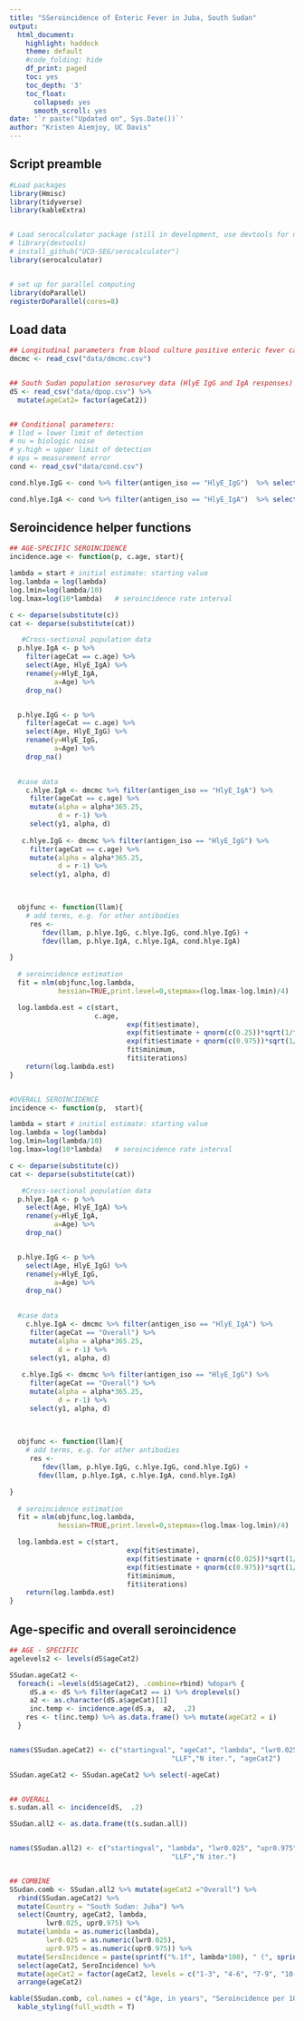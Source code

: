 ```yaml
---
title: "SSeroincidence of Enteric Fever in Juba, South Sudan"
output:   
  html_document:
    highlight: haddock
    theme: default
    #code_folding: hide
    df_print: paged
    toc: yes
    toc_depth: '3'
    toc_float:
      collapsed: yes
      smooth_scroll: yes
date: '`r paste("Updated on", Sys.Date())`'
author: "Kristen Aiemjoy, UC Davis"
---
```



## Script preamble
```r

#Load packages
library(Hmisc)
library(tidyverse)
library(kableExtra)


# Load serocalculator package (still in development, use devtools for now)
# library(devtools)
# install_github("UCD-SEG/serocalculator")
library(serocalculator)


# set up for parallel computing
library(doParallel)
registerDoParallel(cores=8)
```




## Load data
```r

## Longitudinal parameters from blood culture positive enteric fever cases" 
dmcmc <- read_csv("data/dmcmc.csv")


## South Sudan population serosurvey data (HlyE IgG and IgA responses)
dS <- read_csv("data/dpop.csv") %>%
  mutate(ageCat2= factor(ageCat2))


## Conditional parameters:
# llod = lower limit of detection
# nu = biologic noise
# y.high = upper limit of detection
# eps = measurement error
cond <- read_csv("data/cond.csv")

cond.hlye.IgG <- cond %>% filter(antigen_iso == "HlyE_IgG")  %>% select(-antigen_iso)

cond.hlye.IgA <- cond %>% filter(antigen_iso == "HlyE_IgA")  %>% select(-antigen_iso)

```




## Seroincidence helper functions
```r

## AGE-SPECIFIC SEROINCIDENCE
incidence.age <- function(p, c.age, start){

lambda = start # initial estimate: starting value
log.lambda = log(lambda)
log.lmin=log(lambda/10)
log.lmax=log(10*lambda)   # seroincidence rate interval

c <- deparse(substitute(c))
cat <- deparse(substitute(cat))

   #Cross-sectional population data
  p.hlye.IgA <- p %>% 
    filter(ageCat == c.age) %>%
    select(Age, HlyE_IgA) %>%
    rename(y=HlyE_IgA,
           a=Age) %>%
    drop_na()


  p.hlye.IgG <- p %>% 
    filter(ageCat == c.age) %>%
    select(Age, HlyE_IgG) %>%
    rename(y=HlyE_IgG,
           a=Age) %>%
    drop_na()
  

  #case data 
    c.hlye.IgA <- dmcmc %>% filter(antigen_iso == "HlyE_IgA") %>%
     filter(ageCat == c.age) %>% 
     mutate(alpha = alpha*365.25, 
            d = r-1) %>%
     select(y1, alpha, d)
   
   c.hlye.IgG <- dmcmc %>% filter(antigen_iso == "HlyE_IgG") %>%
     filter(ageCat == c.age) %>% 
     mutate(alpha = alpha*365.25, 
            d = r-1) %>%
     select(y1, alpha, d)


  
  objfunc <- function(llam){
    # add terms, e.g. for other antibodies
     res <-
        fdev(llam, p.hlye.IgG, c.hlye.IgG, cond.hlye.IgG) +
        fdev(llam, p.hlye.IgA, c.hlye.IgA, cond.hlye.IgA) 

}
       
  # seroincidence estimation
  fit = nlm(objfunc,log.lambda,
            hessian=TRUE,print.level=0,stepmax=(log.lmax-log.lmin)/4)

  log.lambda.est = c(start,
                     c.age,
                             exp(fit$estimate),
                             exp(fit$estimate + qnorm(c(0.25))*sqrt(1/fit$hessian)),
                             exp(fit$estimate + qnorm(c(0.975))*sqrt(1/fit$hessian)),
                             fit$minimum,
                             fit$iterations)
    return(log.lambda.est)
}


#OVERALL SEROINCIDENCE
incidence <- function(p,  start){

lambda = start # initial estimate: starting value
log.lambda = log(lambda)
log.lmin=log(lambda/10)
log.lmax=log(10*lambda)   # seroincidence rate interval

c <- deparse(substitute(c))
cat <- deparse(substitute(cat))

   #Cross-sectional population data
  p.hlye.IgA <- p %>% 
    select(Age, HlyE_IgA) %>%
    rename(y=HlyE_IgA,
           a=Age) %>%
    drop_na()


  p.hlye.IgG <- p %>% 
    select(Age, HlyE_IgG) %>%
    rename(y=HlyE_IgG,
           a=Age) %>%
    drop_na()
  

  #case data
    c.hlye.IgA <- dmcmc %>% filter(antigen_iso == "HlyE_IgA") %>%
     filter(ageCat == "Overall") %>% 
     mutate(alpha = alpha*365.25, 
            d = r-1) %>%
     select(y1, alpha, d)
   
   c.hlye.IgG <- dmcmc %>% filter(antigen_iso == "HlyE_IgG") %>%
     filter(ageCat == "Overall") %>% 
     mutate(alpha = alpha*365.25, 
            d = r-1) %>%
     select(y1, alpha, d)

   
  
  objfunc <- function(llam){
    # add terms, e.g. for other antibodies
     res <-
        fdev(llam, p.hlye.IgG, c.hlye.IgG, cond.hlye.IgG) +
       fdev(llam, p.hlye.IgA, c.hlye.IgA, cond.hlye.IgA) 

}
       
  # seroincidence estimation
  fit = nlm(objfunc,log.lambda,
            hessian=TRUE,print.level=0,stepmax=(log.lmax-log.lmin)/4)

  log.lambda.est = c(start,
                             exp(fit$estimate),
                             exp(fit$estimate + qnorm(c(0.025))*sqrt(1/fit$hessian)),
                             exp(fit$estimate + qnorm(c(0.975))*sqrt(1/fit$hessian)),
                             fit$minimum,
                             fit$iterations)
    return(log.lambda.est)
}

```






## Age-specific and overall seroincidence
```r

## AGE - SPECIFIC
agelevels2 <- levels(dS$ageCat2)

SSudan.ageCat2 <- 
  foreach(i =levels(dS$ageCat2), .combine=rbind) %dopar% {
     dS.a <- dS %>% filter(ageCat2 == i) %>% droplevels()
     a2 <- as.character(dS.a$ageCat)[1]
     inc.temp <- incidence.age(dS.a,  a2,  .2)
    res <- t(inc.temp) %>% as.data.frame() %>% mutate(ageCat2 = i)
  }


names(SSudan.ageCat2) <- c("startingval", "ageCat", "lambda", "lwr0.025", "upr0.975",
                                        "LLF","N iter.", "ageCat2")

SSudan.ageCat2 <- SSudan.ageCat2 %>% select(-ageCat)


## OVERALL
s.sudan.all <- incidence(dS,  .2)

SSudan.all2 <- as.data.frame(t(s.sudan.all)) 


names(SSudan.all2) <- c("startingval", "lambda", "lwr0.025", "upr0.975",
                                        "LLF","N iter.")


## COMBINE
SSudan.comb <- SSudan.all2 %>% mutate(ageCat2 ="Overall") %>% 
  rbind(SSudan.ageCat2) %>%
  mutate(Country = "South Sudan: Juba") %>%
  select(Country, ageCat2, lambda, 
         lwr0.025, upr0.975) %>%
  mutate(lambda = as.numeric(lambda),
         lwr0.025 = as.numeric(lwr0.025),
         upr0.975 = as.numeric(upr0.975)) %>%
  mutate(SeroIncidence = paste(sprintf("%.1f", lambda*100), " (", sprintf("%.1f", lwr0.025*100), "-", sprintf("%.1f", upr0.975*100), ")", sep="")) %>%
  select(ageCat2, SeroIncidence) %>%
  mutate(ageCat2 = factor(ageCat2, levels = c("1-3", "4-6", "7-9", "10-14", "15-24", "25-34","35-44", "45+", "Overall"))) %>%
  arrange(ageCat2)

kable(SSudan.comb, col.names = c("Age, in years", "Seroincidence per 100 person-years (95% CI)")) %>%
  kable_styling(full_width = T) 
```

















